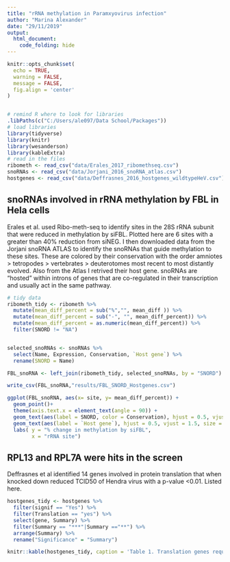 ```yaml
---
title: "rRNA methylation in Paramxyovirus infection"
author: "Marina Alexander"
date: "29/11/2019"
output: 
  html_document:
    code_folding: hide
---
```


```r

knitr::opts_chunk$set(
  echo = TRUE,
  warning = FALSE,
  message = FALSE,
  fig.align = 'center'
)


# remind R where to look for libraries
.libPaths(c("C:/Users/ale097/Data School/Packages"))
# load libraries
library(tidyverse)
library(knitr)
library(wesanderson)
library(kableExtra)
# read in the files 
ribometh <- read_csv("data/Erales_2017_ribomethseq.csv")
snoRNAs <- read_csv("data/Jorjani_2016_snoRNA_atlas.csv")
hostgenes <- read_csv("data/Deffrasnes_2016_hostgenes_wildtypeHeV.csv")

```

## snoRNAs involved in rRNA methylation by FBL in Hela cells

Erales et al. used Ribo-meth-seq to identify sites in the 28S rRNA subunit that were reduced in methylation by siFBL. Plotted here are 6 sites with a greater than 40% reduction from siNEG. I then downloaded data from the Jorjani snoRNA ATLAS to identify the snoRNAs that guide methylation to these sites. These are colored by their conservation with the order amniotes > tetropodes > vertebrates > deuterotomes most recent to most distantly evolved. Also from the Atlas I retrived their host gene. snoRNAs are "hosted" within introns of genes that are co-regulated in their transcription and usually act in the same pathway. 


```r
# tidy data  
ribometh_tidy <- ribometh %>%
  mutate(mean_diff_percent = sub("%","", mean_diff )) %>% 
  mutate(mean_diff_percent = sub("-", "", mean_diff_percent)) %>% 
  mutate(mean_diff_percent = as.numeric(mean_diff_percent)) %>% 
  filter(SNORD != "NA")


selected_snoRNAs <- snoRNAs %>%
  select(Name, Expression, Conservation, `Host gene`) %>% 
  rename(SNORD = Name)

FBL_snoRNA <- left_join(ribometh_tidy, selected_snoRNAs, by = "SNORD")

write_csv(FBL_snoRNA,"results/FBL_SNORD_Hostgenes.csv") 

ggplot(FBL_snoRNA, aes(x= site, y= mean_diff_percent)) +
  geom_point()+
  theme(axis.text.x = element_text(angle = 90)) +
  geom_text(aes(label = SNORD, color = Conservation), hjust = 0.5, vjust = -0.5, size = 3) +
  geom_text(aes(label = `Host gene`), hjust = 0.5, vjust = 1.5, size = 2.5)+
  labs( y = "% change in methylation by siFBL",
        x = "rRNA site")


```

## RPL13 and RPL7A were hits in the screen
Deffrasnes et al identified 14 genes involved in protein translation that when knocked down reduced TCID50 of Hendra virus with a p-value <0.01. Listed here. 
```r

hostgenes_tidy <- hostgenes %>% 
  filter(signif == "Yes") %>% 
  filter(Translation == "yes") %>% 
  select(gene, Summary) %>%
  filter(Summary == "***"|Summary =="**") %>%
  arrange(Summary) %>% 
  rename("Significance" = "Summary")

knitr::kable(hostgenes_tidy, caption = 'Table 1. Translation genes required for Hendra virus infection')


```


